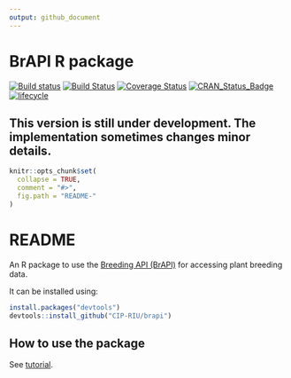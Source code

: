 ```yaml
---
output: github_document
---
```


<!-- README.md is generated from README.Rmd. Please edit that file -->

# BrAPI R package 


<!-- README.md is generated from README.Rmd. Please edit that file -->

 
[![Build status](https://ci.appveyor.com/api/projects/status/7qsrpldj8g3m3lu3?svg=true)](https://ci.appveyor.com/project/cipriuhq/brapi)
[![Build Status](https://travis-ci.org/CIP-RIU/brapi.svg?branch=master)](https://travis-ci.org/CIP-RIU/brapi)
[![Coverage Status](https://img.shields.io/codecov/c/github/CIP-RIU/brapi/master.svg)](https://codecov.io/github/CIP-RIU/brapi?branch=master)
[![CRAN_Status_Badge](http://www.r-pkg.org/badges/version/brapi)](https://cran.r-project.org/package=brapi)
[![lifecycle](https://img.shields.io/badge/lifecycle-experimental-orange.svg)](https://www.tidyverse.org/lifecycle/#experimental)

## This version is still under development. The implementation sometimes changes minor details.

```r
knitr::opts_chunk$set(
  collapse = TRUE,
  comment = "#>",
  fig.path = "README-"
)
```

# README

An R package to use the [Breeding API (BrAPI)](http://docs.brapi.apiary.io) for accessing plant breeding data.

It can be installed using:

```r
install.packages("devtools")
devtools::install_github("CIP-RIU/brapi")
```


## How to use the package

See [tutorial](https://github.com/CIP-RIU/brapi/blob/master/inst/doc/tutorial.Rmd).
